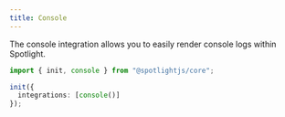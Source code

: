 ```yaml
---
title: Console
---
```


The console integration allows you to easily render console logs within Spotlight.

```ts
import { init, console } from "@spotlightjs/core";

init({
  integrations: [console()]
});
```
